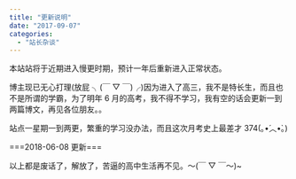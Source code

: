 ```yaml
---
title: "更新说明"
date: "2017-09-07"
categories:
  - "站长杂谈"
---
```


本站站将于近期进入慢更时期，预计一年后重新进入正常状态。

博主现已无心打理(放屁 ╮(￣ ▽ ￣)╭)因为进入了高三，我不是特长生，而且也不是所谓的学霸，为了明年 6 月的高考，我不得不学习，我有空的话会更新一到两篇博文，再见各位朋友。。

站点一星期一到两更，繁重的学习没办法，而且这次月考史上最差才 374(｡•́︿•̀｡)

\===2018-06-08 更新===

以上都是废话了，解放了，苦逼的高中生活再不见。～(￣ ▽ ￣～)~
